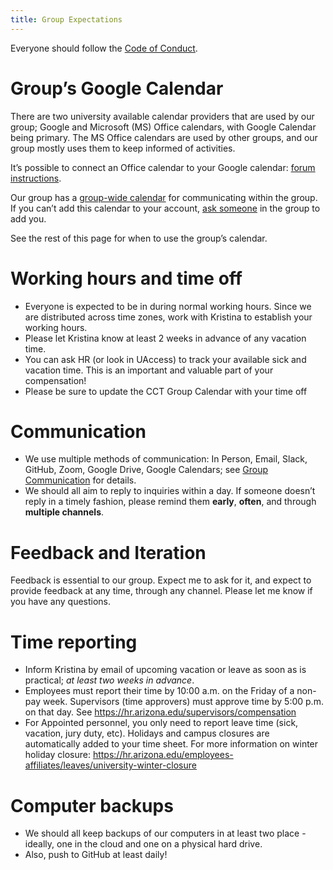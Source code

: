 ```yaml
---
title: Group Expectations 
---
```


Everyone should follow the [Code of Conduct](code-of-conduct.qmd).

# Group's Google Calendar

There are two university available calendar providers that are used by our group; Google and Microsoft (MS) Office calendars, with Google Calendar being primary.
The MS Office calendars are used by other groups, and our group mostly uses them to keep informed of activities.

It's possible to connect an Office calendar to your Google calendar: [forum instructions](https://answers.microsoft.com/en-us/outlook_com/forum/all/to-see-outlook-calendar-office-365-for-business-in/db588a73-4bc2-469e-8b43-55e49859afd8).

Our group has a [group-wide calendar](https://calendar.google.com/calendar/embed?src=c_2c2cc9b6aa62ca6f9fc2fcc2d8558836290595f7a5db54fa5610d5da4f5d3346%40group.calendar.google.com&ctz=America%2FPhoenix) for communicating within the group.
If you can't add this calendar to your account, [ask someone](mailto:cct-datascience@arizona.edu) in the group to add you.

See the rest of this page for when to use the group's calendar.

# Working hours and time off

-   Everyone is expected to be in during normal working hours. Since we are distributed across time zones, work with Kristina to establish your working hours.
-   Please let Kristina know at least 2 weeks in advance of any vacation time.
-   You can ask HR (or look in UAccess) to track your available sick and vacation time. This is an important and valuable part of your compensation!
-   Please be sure to update the CCT Group Calendar with your time off

# Communication

-   We use multiple methods of communication: In Person, Email, Slack, GitHub, Zoom, Google Drive, Google Calendars; see [Group Communication](group-communication.qmd) for details.
-   We should all aim to reply to inquiries within a day. If someone doesn't reply in a timely fashion, please remind them **early**, **often**, and through **multiple channels**.

# Feedback and Iteration

Feedback is essential to our group.
Expect me to ask for it, and expect to provide feedback at any time, through any channel.
Please let me know if you have any questions.

# Time reporting

-   Inform Kristina by email of upcoming vacation or leave as soon as is practical; *at least two weeks in advance*.
-   Employees must report their time by 10:00 a.m. on the Friday of a non-pay week. Supervisors (time approvers) must approve time by 5:00 p.m. on that day. See <https://hr.arizona.edu/supervisors/compensation>
-   For Appointed personnel, you only need to report leave time (sick, vacation, jury duty, etc). Holidays and campus closures are automatically added to your time sheet. For more information on winter holiday closure: <https://hr.arizona.edu/employees-affiliates/leaves/university-winter-closure>

# Computer backups

-   We should all keep backups of our computers in at least two place - ideally, one in the cloud and one on a physical hard drive.
-   Also, push to GitHub at least daily!
